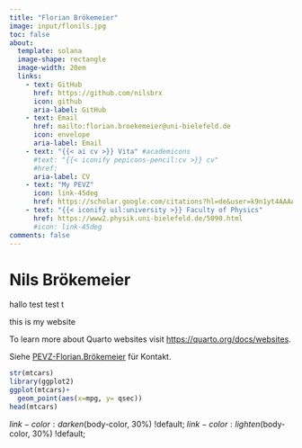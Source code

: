 ```yaml
---
title: "Florian Brökemeier"
image: input/flonils.jpg
toc: false
about: 
  template: solana
  image-shape: rectangle
  image-width: 20em
  links:
    - text: GitHub
      href: https://github.com/nilsbrx
      icon: github
      aria-label: GitHub
    - text: Email
      href: mailto:florian.broekemeier@uni-bielefeld.de
      icon: envelope
      aria-label: Email
    - text: "{{< ai cv >}} Vita" #academicons
      #text: "{{< iconify pepicons-pencil:cv >}} cv"
      #href: 
      aria-label: CV
    - text: "My PEVZ" 
      icon: link-45deg
      href: https://scholar.google.com/citations?hl=de&user=k9n1yt4AAAAJ
    - text: "{{< iconify uil:university >}} Faculty of Physics"
      href: https://www2.physik.uni-bielefeld.de/5090.html
      #icon: link-45deg 
comments: false
---
```


# Nils Brökemeier

hallo test test t

this is my website

To learn more about Quarto websites visit <https://quarto.org/docs/websites>.

Siehe [PEVZ-Florian.Brökemeier](https://ekvv.uni-bielefeld.de/pers_publ/publ/PersonDetail.jsp?personId=279287392) für Kontakt.

```r
str(mtcars)
library(ggplot2)
ggplot(mtcars)+
  geom_point(aes(x=mpg, y= qsec))
head(mtcars)
```

$link-color:                              darken($body-color, 30%) !default; $link-color:                              lighten($body-color, 30%) !default;
